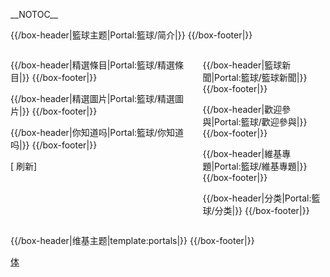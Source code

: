 <!-- 這個主題使用這個語法建立： subst:box portal skeleton| topic={{{topic}}}|  -->
__NOTOC__
<div align="center">
{{browsebar}}
</div>

{{/box-header|籃球主题|Portal:籃球/简介|}}
{{Portal:籃球/简介}}
{{/box-footer|}}

<div style="float:left; width:60%;"> <!-- This width add to the the margin below to equal 100%-->

{{/box-header|精選條目|Portal:籃球/精選條目|}}
{{Portal:籃球/精選條目}}
{{/box-footer|}}

{{/box-header|精選圖片|Portal:籃球/精選圖片|}}
{{Portal:籃球/精選圖片}}
{{/box-footer|}}

{{/box-header|你知道吗|Portal:籃球/你知道吗|}}
{{Portal:籃球/你知道吗}}
{{/box-footer|}}

[{{fullurl:Portal:籃球|action=purge}} 刷新]

</div>

<div style="float:right; width:39%"> <!-- This margin should be right of the above -->

{{/box-header|籃球新聞|Portal:籃球/籃球新聞|}}
{{Portal:籃球/籃球新聞}}
{{/box-footer|}}

{{/box-header|歡迎參與|Portal:籃球/歡迎參與|}}
{{Portal:籃球/歡迎參與}}
{{/box-footer|}}

{{/box-header|維基專題|Portal:籃球/維基專題|}}
{{Portal:籃球/維基專題}}
{{/box-footer|}}

{{/box-header|分类|Portal:籃球/分类|}}
{{Portal:籃球/分类}}
{{/box-footer|}}

</div>

<div style="float:right; width:100%">
{{/box-header|维基主题|template:portals|}}
{{portals}}
{{/box-footer|}}

[[Category:主题首页|体]]